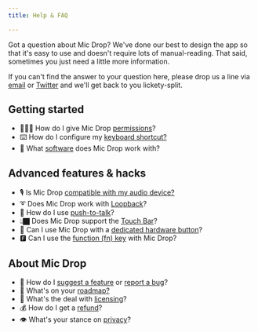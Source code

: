 ```yaml
---
title: Help & FAQ

---
```



<Panel>

Got a question about Mic Drop? We've done our best to design the app so that it's easy to use and doesn't require lots of manual-reading. That said, sometimes you just need a little more information.

If you can't find the answer to your question here, please drop us a line via [email](mailto:micdrop@octopusthink.com) or [Twitter](https://twitter.com/octopusthinks) and we'll get back to you lickety-split.

## Getting started
- 👮🏿‍♀️ How do I give Mic Drop [permissions](/help/permissions)?
- ⌨️ How do I configure my [keyboard shortcut?](/help/keyboard-shortcut)
- 🍦 What [software](/help/compatibility) does Mic Drop work with?

## Advanced features &amp; hacks
- 🎙 Is Mic Drop [compatible with my audio device?](/help/hardware-issues)
- ➰ Does Mic Drop work with [Loopback](/help/using-loopback)?
- 📢 How do I use [push-to-talk](/help/push-to-talk)?
- 👆🏿 Does Mic Drop support the [Touch Bar](/help/hacks-and-workarounds)?
- 🔘 Can I use Mic Drop with a [dedicated hardware button](/help/hacks-and-workarounds)?
- 🅵 Can I use the [function (fn) key](/help/keyboard-shortcut) with Mic Drop?

## About Mic Drop
- 🐛 How do I [suggest a feature](mailto:micdrop@octopusthink.com) or [report a bug](mailto:micdrop@octopusthink.com)?
- 🛵 What's on your [roadmap?](/roadmap)
- 💎 What's the deal with [licensing](/help/licensing)?
- 💰 How do I get a [refund](/help/refunds)?
- 👁 What's your stance on [privacy](/privacy)?

</Panel>
